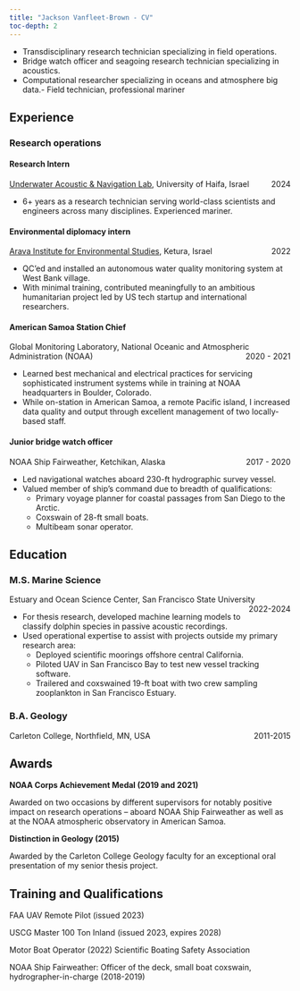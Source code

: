 ```yaml
---
title: "Jackson Vanfleet-Brown - CV"
toc-depth: 2
---
```


- Transdisciplinary research technician specializing in field operations.
- Bridge watch officer and seagoing research technician specializing in acoustics.
- Computational researcher specializing in oceans and atmosphere big data.- Field technician, professional mariner


## Experience

### Research operations

#### Research Intern
[Underwater Acoustic & Navigation Lab](https://sites.google.com/edu.haifa.ac.il/anl/anl), University of Haifa, Israel [2024]{style="float: right;"}

- 6+ years as a research technician serving world-class scientists and engineers across many disciplines. Experienced mariner.


#### Environmental diplomacy intern 
[Arava Institute for Environmental Studies](https://arava.org/), Ketura, Israel [2022]{style="float: right;"}

- QC'ed and installed an autonomous water quality monitoring system at West Bank village.
- With minimal training, contributed meaningfully to an ambitious humanitarian project led by US tech startup and international researchers.

#### American Samoa Station Chief 
Global Monitoring Laboratory, National Oceanic and Atmospheric Administration (NOAA) [2020 - 2021]{style="float: right;"}

- Learned best mechanical and electrical practices for servicing sophisticated instrument systems while in training at NOAA headquarters in Boulder, Colorado.
- While on-station in American Samoa, a remote Pacific island, I increased data quality and output through excellent management of two locally-based staff.

#### Junior bridge watch officer 
NOAA Ship Fairweather, Ketchikan, Alaska [2017 - 2020]{style="float: right;"}

- Led navigational watches aboard 230-ft hydrographic survey vessel.
- Valued member of ship’s command due to breadth of qualifications:
    -   Primary voyage planner for coastal passages from San Diego to the Arctic.
    -   Coxswain of 28-ft small boats.
    -   Multibeam sonar operator.

## Education

### M.S. Marine Science
Estuary and Ocean Science Center, San Francisco State University [2022-2024]{style="float: right;"}

- For thesis research, developed machine learning models to classify dolphin species in passive acoustic recordings.
- Used operational expertise to assist with projects outside my primary research area:
    -   Deployed scientific moorings offshore central California.
    -   Piloted UAV in San Francisco Bay to test new vessel tracking software.
    -   Trailered and coxswained 19-ft boat with two crew sampling zooplankton in San Francisco Estuary.

### B.A. Geology
Carleton College, Northfield, MN, USA [2011-2015]{style="float: right;"}

## Awards

**NOAA Corps Achievement Medal (2019 and 2021)**

Awarded on two occasions by different supervisors for notably positive impact on research operations -- aboard NOAA Ship Fairweather as well as at the NOAA atmospheric observatory in American Samoa.

**Distinction in Geology (2015)**

Awarded by the Carleton College Geology faculty for an exceptional oral presentation of my senior thesis project.

## Training and Qualifications

FAA UAV Remote Pilot (issued 2023)

USCG Master 100 Ton Inland (issued 2023, expires 2028)

Motor Boat Operator (2022) Scientific Boating Safety Association

NOAA Ship Fairweather: Officer of the deck, small boat coxswain, hydrographer-in-charge (2018-2019)

